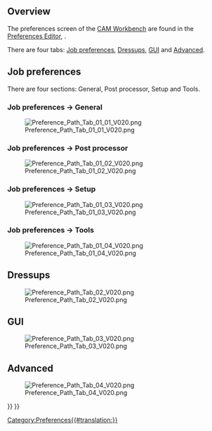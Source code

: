<languages/>

{{Docnav
|[[CAM_fourth_axis|Fourth axis]]
|[[CAM_scripting|Scripting]]
|[[CAM_Workbench|CAM]]
|IconL=
|IconR=
|IconC=Workbench_CAM.svg
}}

{{TOCright}}

==Overview==

The preferences screen of the [[CAM_Workbench|CAM Workbench]] are found in the [[Preferences Editor|Preferences Editor]], {{MenuCommand|Edit → Preferences → CAM}}.

There are four tabs: [[#Job_preferences|Job preferences]], [[#Dressups|Dressups]], [[#GUI|GUI]] and [[#Advanced|Advanced]].

==Job preferences==

There are four sections: General, Post processor, Setup and Tools.

===Job preferences → General===

[[File:Preference_Path_Tab_01_01_V020.png]]

===Job preferences → Post processor===

[[File:Preference_Path_Tab_01_02_V020.png]]

===Job preferences → Setup===

[[File:Preference_Path_Tab_01_03_V020.png]]

===Job preferences → Tools===

[[File:Preference_Path_Tab_01_04_V020.png]]

==Dressups==

[[File:Preference_Path_Tab_02_V020.png]]

==GUI==

[[File:Preference_Path_Tab_03_V020.png]]

==Advanced==

[[File:Preference_Path_Tab_04_V020.png]]


{{Docnav
|[[CAM_fourth_axis|Fourth axis]]
|[[CAM_scripting|Scripting]]
|[[CAM_Workbench|CAM]]
|IconL=
|IconR=
|IconC=Workbench_CAM.svg
}}

{{CAM_Tools_navi{{#translation:}}}}
{{Userdocnavi{{#translation:}}}}
[[Category:Preferences{{#translation:}}]]
